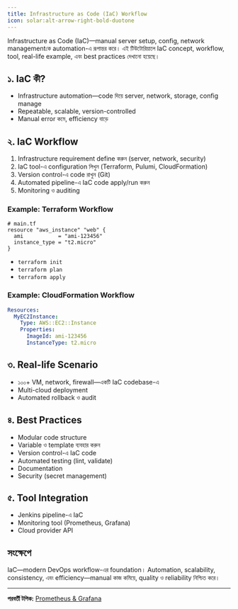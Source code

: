 ```yaml
---
title: Infrastructure as Code (IaC) Workflow
icon: solar:alt-arrow-right-bold-duotone
---
```


Infrastructure as Code (IaC)—manual server setup, config, network managementকে automation-এ রূপান্তর করে। এই টিউটোরিয়ালে IaC concept, workflow, tool, real-life example, এবং best practices দেখানো হয়েছে।

## ১. IaC কী?
- Infrastructure automation—code দিয়ে server, network, storage, config manage
- Repeatable, scalable, version-controlled
- Manual error কমে, efficiency বাড়ে

## ২. IaC Workflow
1. Infrastructure requirement define করুন (server, network, security)
2. IaC tool-এ configuration লিখুন (Terraform, Pulumi, CloudFormation)
3. Version control-এ code রাখুন (Git)
4. Automated pipeline-এ IaC code apply/run করুন
5. Monitoring ও auditing

### Example: Terraform Workflow
```hcl
# main.tf
resource "aws_instance" "web" {
  ami           = "ami-123456"
  instance_type = "t2.micro"
}
```
- `terraform init`
- `terraform plan`
- `terraform apply`

### Example: CloudFormation Workflow
```yaml
Resources:
  MyEC2Instance:
    Type: AWS::EC2::Instance
    Properties:
      ImageId: ami-123456
      InstanceType: t2.micro
```

## ৩. Real-life Scenario
- ১০০+ VM, network, firewall—একটি IaC codebase-এ
- Multi-cloud deployment
- Automated rollback ও audit

## ৪. Best Practices
- Modular code structure
- Variable ও template ব্যবহার করুন
- Version control-এ IaC code
- Automated testing (lint, validate)
- Documentation
- Security (secret management)

## ৫. Tool Integration
- Jenkins pipeline-এ IaC
- Monitoring tool (Prometheus, Grafana)
- Cloud provider API

## সংক্ষেপে
IaC—modern DevOps workflow-এর foundation। Automation, scalability, consistency, এবং efficiency—manual কাজ কমিয়ে, quality ও reliability নিশ্চিত করে।

---

**পরবর্তী টপিক:** [Prometheus & Grafana](/dev-ops/prometheus-grafana)
